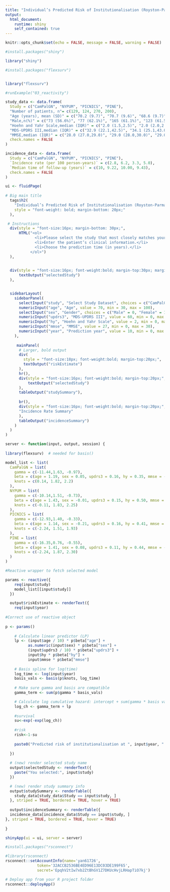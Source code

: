---
title: "Individual’s Predicted Risk of Institutionalisation (Royston-Parmar Model)"
output: 
  html_document:
    runtime: shiny
    self_contained: true
---

```{r setup, include=FALSE}
knitr::opts_chunk$set(echo = FALSE, message = FALSE, warning = FALSE)
```

```{r package}

#install.packages("shiny")

library("shiny")

#install.packages("flexsurv")


library("flexsurv")


```

```{r test shiny}

#runExample("03_reactivity")

```

```{r Study population characteristic}

study_data <- data.frame(
  Study = c("CamPalGN", "NYPUM", "PICNICS", "PINE"),
  "Number of patients, n"= c(129, 124, 270, 200),
  "Age (years), mean (SD)" = c("70.2 (9.7)", "70.7 (9.6)", "68.6 (9.7)", "72.6 (10.3)"),
  "Male,n(%)" = c("73 (56.6%)", "77 (62.1%)", "165 (61.1%)", "123 (61.5%)"),
  "Hoehn and Yahr Scale,median (IQR)" = c("2.0 (1.5,2.5)", "2.0 (2.0,2.5)", "2.0 (1.0,2.0)", "2.5 (2.0,3.0)"),
  "MDS-UPDRS III,median (IQR)" = c("32.9 (22.1,42.5)", "34.1 (25.1,43.0)", "29 (22.0,38.0)", "31.1 (21.5,40.7)"),
  "MMSE,median (IQR)" = c("28.0 (27.0,29.0)", "29.0 (28.0,30.0)", "29.0 (28.0,30.0)", "29.0 (28.0,30.0)"),
  check.names = FALSE
)

incidence_data <- data.frame(
  Study = c("CamPalGN", "NYPUM", "PICNICS", "PINE"),
  `Incidence rate (per 100 person-years)` = c(2.8, 6.2, 3.3, 5.0),
  `Median time of follow-up (years)` = c(10, 9.22, 10.00, 9.43),
  check.names = FALSE
)


```



```{r Input UI}


ui <- fluidPage(
  
# Big main title
  tags$h2(
    "Individual’s Predicted Risk of Institutionalisation (Royston-Parmar Model)",
    style = "font-weight: bold; margin-bottom: 20px;"
  ),

 # Instructions
  div(style = "font-size:16px; margin-bottom: 30px;",
      HTML("<ol>
             <li>Please select the study that most closely matches your patient population. The characteristics of the selected study population will be shown in the table.</li>
             <li>Enter the patient’s clinical information.</li>
             <li>Choose the prediction time (in years).</li>
           </ol>")
  ),
    

  div(style = "font-size:16px; font-weight:bold; margin-top:30px; margin-bottom:10px;", 
      textOutput("selectedStudy")
  ),


  sidebarLayout(
    sidebarPanel(
      selectInput("study", "Select Study Dataset", choices = c("CamPalGN", "NYPUM", "PICNICS", "PINE")),
      numericInput("age", "Age", value = 70, min = 30, max = 100),
      selectInput("sex", "Gender", choices = c("Male" = 0, "Female" = 1)),
      numericInput("updrs3", "MDS-UPDRS III", value = 60, min = 0, max = 132),
      numericInput("hy", "Hoehn and Yahr Scale", value = 2, min = 0, max = 5),
      numericInput("mmse", "MMSE", value = 27, min = 0, max = 30),
      numericInput("year", "Prediction year", value = 10, min = 0, max = 10)
    ),
    
     mainPanel(
      # Larger, bold output
      div(
        style = "font-size:18px; font-weight:bold; margin-top:20px;",
        textOutput("riskEstimate")
      ),
      hr(),
      div(style = "font-size:16px; font-weight:bold; margin-top:20px;", 
          textOutput("selectedStudy")
      ),
      tableOutput("studySummary"),
      
      br(),
      div(style = "font-size:16px; font-weight:bold; margin-top:20px;", 
      "Incidence Rate Summary"
      ),
      tableOutput("incidenceSummary")
    )
  )
)


```


```{r study-specific model}

server <- function(input, output, session) {
  
library(flexsurv)  # needed for basis()

model_list <- list(
  CamPalGN = list(
    gamma = c(-11.44,1.63, -0.97),
    beta = c(age = 1.19, sex = 0.05, updrs3 = 0.16, hy = 0.35, mmse = -0.16),
    knots = c(0.14, 1.82, 2.2)
  ),
  NYPUM = list(
    gamma = c(-10.14,1.51, -0.73),
    beta = c(age = 1.43, sex = -0.01, updrs3 = 0.15, hy = 0.50, mmse = -0.23),
    knots = c(-0.11, 1.83, 2.25)
  ), 
  PICNICS = list(
    gamma = c(-12.93,1.40, -0.33),
    beta = c(age = 1.14, sex = -0.21, updrs3 = 0.16, hy = 0.41, mmse = -0.11),
    knots = c(-2.24, 1.51, 1.93)
  ),
  PINE = list(
    gamma = c(-16.35,0.76, -0.55),
    beta = c(age = 1.41, sex = 0.08, updrs3 = 0.11, hy = 0.44, mmse = -0.07),
    knots = c(-2.24, 1.87, 2.30)
  )
)

#Reactive wrapper to fetch selected model

params <- reactive({
    req(input$study)
    model_list[[input$study]]
  })

  output$riskEstimate <- renderText({
    req(input$year)
    
#Correct use of reactive object
    
p <- params()
    
    # Calculate linear predictor (LP)
    lp <- (input$age / 10) * p$beta["age"] +
          as.numeric(input$sex) * p$beta["sex"] +
          (input$updrs3 / 10) * p$beta["updrs3"] +
          input$hy * p$beta["hy"] +
          input$mmse * p$beta["mmse"]
    
    # Basis spline for log(time)
    log_time <- log(input$year)
    basis_vals <- basis(p$knots, log_time)
    
    # Make sure gamma and basis are compatible
    gamma_term <- sum(p$gamma * basis_vals)

    # Calculate log cumulative hazard: intercept + sum(gamma * basis values) + LP
    log_ch <- gamma_term + lp
    
    #survival
    su<-exp(-exp(log_ch))
    
    #risk
    risk<-1-su
    
    paste0("Predicted risk of institutionalisation at ", input$year, " years: ", round(risk * 100, 2), "%")
    
  })
  
  # (new) render selected study name
  output$selectedStudy <- renderText({
    paste("You selected:", input$study)
  })

  # (new) render study summary info
  output$studySummary <- renderTable({
    study_data[study_data$Study == input$study, ]
  }, striped = TRUE, bordered = TRUE, hover = TRUE)
  
  output$incidenceSummary <- renderTable({
  incidence_data[incidence_data$Study == input$study, ]
}, striped = TRUE, bordered = TRUE, hover = TRUE)
  
}

```



```{r UI and Server}

shinyApp(ui = ui, server = server)


```

```{r publish}

#install.packages("rsconnect")

#library(rsconnect)
rsconnect::setAccountInfo(name='yan61726',
			  token='32ACCB2536BE4ED96E13DC03DE199F65',
			  secret='EpqhV2tIw7xb2ZtBhGV1Z7DKUcHvjLRHapTiO7kj')

# Deploy app from your R project folder
rsconnect::deployApp()

```
